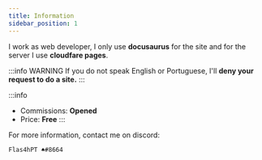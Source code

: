 ```yaml
---
title: Information
sidebar_position: 1
---
```



I work as web developer, I only use **docusaurus** for the site and for the server I use **cloudfare pages**.


:::info WARNING
If you do not speak English or Portuguese, I'll **deny your request to do a site.**
:::

:::info
- Commissions: **Opened**
- Price: **Free**
:::

For more information, contact me on discord:
```
Flas4hPT ♠#8664
```
